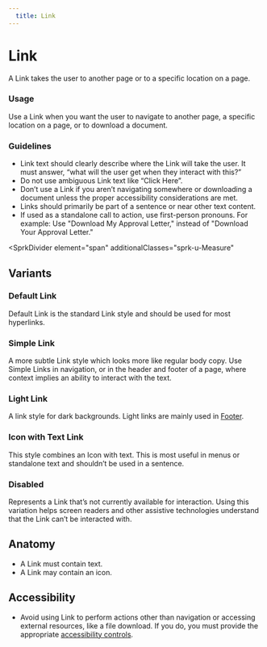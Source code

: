 ```yaml
---
  title: Link
---
```


# Link

A Link takes the user to another page
or to a specific location on a page.

<ComponentPreview
  componentName="link--default-story"
  hasReact
  hasAngular
  hasHTML
  titleAttr="Link Example"
/>

### Usage

Use a Link when you want the user to
navigate to another page, a specific
location on a page, or to download a document.


### Guidelines

- Link text should clearly describe where
the Link will take the user. It must answer,
“what will the user get when they interact
with this?”
- Do not use ambiguous Link text like “Click Here”.
- Don’t use a Link if you aren’t navigating
somewhere or downloading a document unless
the proper accessibility considerations are met.
- Links should primarily be part of a sentence
or near other text content.
- If used as a standalone call to action,
use first-person pronouns. For example: Use "Download My
Approval Letter," instead of "Download Your Approval Letter."

<SprkDivider
 element="span"
 additionalClasses="sprk-u-Measure"
></SprkDivider>

## Variants

### Default Link

Default Link is the standard Link style and
should be used for most hyperlinks.

<ComponentPreview
  componentName="link--default-story"
  hasReact
  hasAngular
  hasHTML
  titleAttr="Default Link Example"
/>

### Simple Link

A more subtle Link style which looks more like regular body copy.
Use Simple Links in navigation, or in the header and footer of a page,
where context implies an ability to interact with the text.

<ComponentPreview
  componentName="link--simple"
  hasReact
  hasAngular
  hasHTML
  titleAttr="Simple Link Example"
/>

### Light Link

A link style for dark backgrounds.
Light links are mainly used in [Footer](/using-spark/components/footer).

<ComponentPreview
  componentName="link--light"
  hasReact
  hasAngular
  hasHTML
  titleAttr="Light Link Example"
/>

### Icon with Text Link

This style combines an Icon with text.
This is most useful in menus or standalone
text and shouldn’t be used in a sentence.

<ComponentPreview
  componentName="link--icon-with-text-link"
  hasReact
  hasAngular
  hasHTML
  titleAttr="Icon with Text Link Example"
/>

### Disabled

Represents a Link that’s not currently available for interaction.
Using this variation helps screen readers and other assistive technologies understand that the Link can’t be interacted with.

<ComponentPreview
  componentName="link--disabled"
  hasReact
  hasAngular
  hasHTML
  titleAttr="Disabled Link Example"
/>

## Anatomy

- A Link must contain text.
- A Link may contain an icon.

## Accessibility

- Avoid using Link to perform actions other than
navigation or accessing external resources, like
a file download. If you do, you must provide the
appropriate [accessibility controls](https://www.w3.org/TR/wai-aria-practices-1.1/).